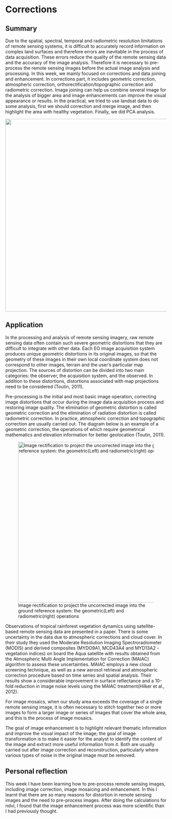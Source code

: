 # Corrections

## Summary

Due to the spatial, spectral, temporal and radiometric resolution limitations of remote sensing systems, it is difficult to accurately record information on complex land surfaces and therefore errors are inevitable in the process of data acquisition. These errors reduce the quality of the remote sensing data and the accuracy of the image analysis. Therefore it is necessary to pre-process the remote sensing images before the actual image analysis and processing. In this week, we mainly focused on corrections and data joining and enhancement. In corrections part, it includes geometric correction, atmospheric correction, orthorectification/topographic correction and radiometric correction. Image joining can help us combine several image for the analysis of bigger area and image enhancements can improve the visual appearance or results. In the practical, we tried to use landsat data to do some analysis, first we should correction and merge image, and then highlight the area with healthy vegetation. Finally, we did PCA analysis.

![](04.jpg){width="600"}

## Application

In the processing and analysis of remote sensing imagery, raw remote sensing data often contain such severe geometric distortions that they are difficult to integrate with other data. Each EO image acquisition system produces unique geometric distortions in its original images, so that the geometry of these images in their own local coordinate system does not correspond to other images, terrain and the user's particular map projection. The sources of distortion can be divided into two main categories: the observer, the acquisition system, and the observed. In addition to these distortions, distortions associated with map projections need to be considered (Toutin, 2011).

Pre-processing is the initial and most basic image operation, correcting image distortions that occur during the image data acquisition process and restoring image quality. The elimination of geometric distortion is called geometric correction and the elimination of radiation distortion is called radiometric correction. In practice, atmospheric correction and topographic correction are usually carried out. The diagram below is an example of a geometric correction, the operations of which require geometrical mathematics and elevation information for better geolocation  (Toutin, 2011).

![Image rectification to project the uncorrected image into the ground reference system: the geometric(Left) and radiometric(right) operations](05.jpg){width="500"}

Observations of tropical rainforest vegetation dynamics using satellite-based remote sensing data are presented in a paper. There is some uncertainty in the data due to atmospheric corrections and cloud cover. In their study they used the Moderate Resolution Imaging Spectroradiometer (MODIS) and derived composites (MYDO9A1, MCD43A4 and MYD13A2 - vegetation indices) on board the Aqua satellite with results obtained from the Atmospheric Multi Angle Implementation for Correction (MAIAC) algorithm to assess these uncertainties. MAIAC employs a new cloud screening technique, as well as a new aerosol retrieval and atmospheric correction procedure based on time series and spatial analysis. Their results show a considerable improvement in surface reflectance and a 10-fold reduction in image noise levels using the MAlAC treatment(Hilker et al., 2012).

For image mosaics, when our study area exceeds the coverage of a single remote sensing image, it is often necessary to stitch together two or more images to form a larger image or series of images that cover the whole area, and this is the process of image mosaics.

The goal of image enhancement is to highlight relevant thematic information and improve the visual impact of the image; the goal of image transformation is to make it easier for the analyst to identify the content of the image and extract more useful information from it. Both are usually carried out after image correction and reconstruction, particularly where various types of noise in the original image must be removed.

## Personal reflection

This week I have been learning how to pre-process remote sensing images, including image correction, image mosaicing and enhancement. In this I learnt that there are so many reasons for distortion in remote sensing images and the need to pre-process images. After doing the calculations for ndvi, I found that the image enhancement process was more scientific than I had previously thought.
